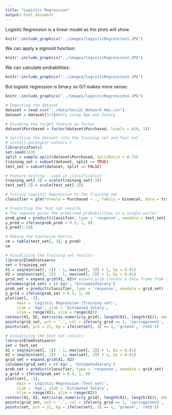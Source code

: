 ```yaml
---
title: "Logistic Regression"
output: html_document
---
```


Logistic Regression is a linear model as the plots will show.

```r
knitr::include_graphics("../images/logisticRegression1.JPG")
```

We can apply a sigmoid function:

```r
knitr::include_graphics("../images/logisticRegression2.JPG")
```

We can calculate probabilities:

```r
knitr::include_graphics("../images/logisticRegression3.JPG")
```

But logistic regression is binary so 0/1 makes more sense:

```r
knitr::include_graphics("../images/logisticRegression4.JPG")
```

```r
# Importing the dataset
dataset = read.csv("../data/Social_Network_Ads.csv")
dataset = dataset[3:5]#Only using Age and Salary

# Encoding the target feature as factor
dataset$Purchased = factor(dataset$Purchased, levels = c(0, 1))

# Splitting the dataset into the Training set and Test set
# install.packages('caTools')
library(caTools)
set.seed(123)
split = sample.split(dataset$Purchased, SplitRatio = 0.75)
training_set = subset(dataset, split == TRUE)
test_set = subset(dataset, split == FALSE)

# Feature Scaling - used in classification
training_set[-3] = scale(training_set[-3])
test_set[-3] = scale(test_set[-3])

# Fitting Logistic Regression to the Training set
classifier = glm(formula = Purchased ~ ., family = binomial, data = training_set)

# Predicting the Test set results
# The reponse gives the predicted probabilities in a single vector
prob_pred = predict(classifier, type = 'response', newdata = test_set[-3])
y_pred = ifelse(prob_pred > 0.5, 1, 0)
y_pred[1:10]

# Making the Confusion Matrix
cm = table(test_set[, 3], y_pred)
cm

# Visualizing the Training set results
library(ElemStatLearn)
set = training_set
X1 = seq(min(set[, 1]) - 1, max(set[, 1]) + 1, by = 0.01)
X2 = seq(min(set[, 2]) - 1, max(set[, 2]) + 1, by = 0.01)
grid_set = expand.grid(X1, X2)# expand.grid creates a data frame from all combinations of the supplied vectors/factors
colnames(grid_set) = c('Age', 'EstimatedSalary')
prob_set = predict(classifier, type = 'response', newdata = grid_set)
y_grid = ifelse(prob_set > 0.5, 1, 0)
plot(set[, -3],
     main = 'Logistic Regression (Training set)',
     xlab = 'Age', ylab = 'Estimated Salary',
     xlim = range(X1), ylim = range(X2))
contour(X1, X2, matrix(as.numeric(y_grid), length(X1), length(X2)), add = TRUE)
points(grid_set, pch = '.', col = ifelse(y_grid == 1, 'springgreen3', 'tomato'))
points(set, pch = 21, bg = ifelse(set[, 3] == 1, 'green4', 'red3'))

# Visualizing the Test set results
library(ElemStatLearn)
set = test_set
X1 = seq(min(set[, 1]) - 1, max(set[, 1]) + 1, by = 0.01)
X2 = seq(min(set[, 2]) - 1, max(set[, 2]) + 1, by = 0.01)
grid_set = expand.grid(X1, X2)
colnames(grid_set) = c('Age', 'EstimatedSalary')
prob_set = predict(classifier, type = 'response', newdata = grid_set)
y_grid = ifelse(prob_set > 0.5, 1, 0)
plot(set[, -3],
     main = 'Logistic Regression (Test set)',
     xlab = 'Age', ylab = 'Estimated Salary',
     xlim = range(X1), ylim = range(X2))
contour(X1, X2, matrix(as.numeric(y_grid), length(X1), length(X2)), add = TRUE)
points(grid_set, pch = '.', col = ifelse(y_grid == 1, 'springgreen3', 'tomato'))
points(set, pch = 21, bg = ifelse(set[, 3] == 1, 'green4', 'red3'))
```